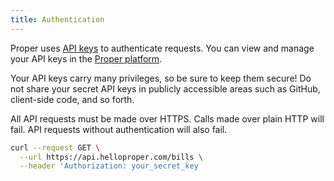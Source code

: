 ```yaml
---
title: Authentication
---
```


Proper uses [API keys](/apikeys) to authenticate requests. You can view and manage your API keys in the [Proper platform](https://app.helloproper.com).

Your API keys carry many privileges, so be sure to keep them secure! Do not share your secret API keys in publicly accessible areas such as GitHub, client-side code, and so forth.

All API requests must be made over HTTPS. Calls made over plain HTTP will fail. API requests without authentication will also fail.

<RequestExample>

```bash Authenticated request
curl --request GET \
  --url https://api.helloproper.com/bills \
  --header 'Authorization: your_secret_key
```

</RequestExample>
